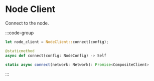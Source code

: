 # Node Client

Connect to the node.

:::code-group

```rust [Rust]
let node_client = NodeClient::connect(config);
```

```python [Python]
@staticmethod
async def connect(config: NodeConfig) -> Self
```

```typescript [TypeScript]
static async connect(network: Network): Promise<CompositeClient>
```

:::
